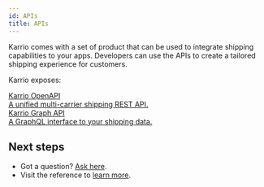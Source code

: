 ```yaml
---
id: APIs
title: APIs
---
```


Karrio comes with a set of product that can be used to integrate shipping
capabilities to your apps. Developers can use the APIs to create a tailored
shipping experience for customers.

Karrio exposes:

<div id="tailwind">
  <div className="grid grid-cols-1 lg:grid-cols-2 gap-6 lg:mr-8">
    <a className="group rounded-lg border-2 p-3 hover:shadow no-underline" href="/guides/api" style={{ color: "var(--ifm-font-color-base)" }}>
      <div className="text-xl font-semibold">Karrio OpenAPI</div>
      <div className="font-normal mt-2">A unified multi-carrier shipping REST API.</div>
    </a>
    <a className="group rounded-lg border-2 p-3 hover:shadow no-underline" href="/guides/data" style={{ color: "var(--ifm-font-color-base)" }}>
      <div className="text-xl font-semibold">Karrio Graph API</div>
      <div className="font-normal mt-2">A GraphQL interface to your shipping data.</div>
    </a>
  </div>
</div>


## Next steps

- Got a question? [Ask here](https://github.com/karrioapi/karrio/discussions).
- Visit the reference to [learn more](/reference).

